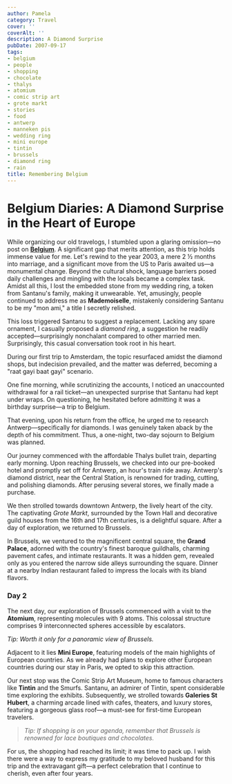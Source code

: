 ```yaml
---
author: Pamela
category: Travel
cover: ''
coverAlt: ''
description: A Diamond Surprise
pubDate: 2007-09-17
tags:
- belgium
- people
- shopping
- chocolate
- thalys
- atomium
- comic strip art
- grote markt
- stories
- food
- antwerp
- manneken pis
- wedding ring
- mini europe
- tintin
- brussels
- diamond ring
- rain
title: Remembering Belgium
---
```


# Belgium Diaries: A Diamond Surprise in the Heart of Europe

While organizing our old travelogs, I stumbled upon a glaring omission—no post on **[Belgium](http://www.santm.com/gallery3/index.php/2003/brussels)**. A significant gap that merits attention, as this trip holds immense value for me. Let's rewind to the year 2003, a mere 2 ½ months into marriage, and a significant move from the US to Paris awaited us—a monumental change. Beyond the cultural shock, language barriers posed daily challenges and mingling with the locals became a complex task. Amidst all this, I lost the embedded stone from my wedding ring, a token from Santanu's family, making it unwearable. Yet, amusingly, people continued to address me as **Mademoiselle**, mistakenly considering Santanu to be my "mon ami," a title I secretly relished.

This loss triggered Santanu to suggest a replacement. Lacking any spare ornament, I casually proposed a *diamond ring*, a suggestion he readily accepted—surprisingly nonchalant compared to other married men. Surprisingly, this casual conversation took root in his heart.

During our first trip to Amsterdam, the topic resurfaced amidst the diamond shops, but indecision prevailed, and the matter was deferred, becoming a "raat gayi baat gayi" scenario.

One fine morning, while scrutinizing the accounts, I noticed an unaccounted withdrawal for a rail ticket—an unexpected surprise that Santanu had kept under wraps. On questioning, he hesitated before admitting it was a birthday surprise—a trip to Belgium.

That evening, upon his return from the office, he urged me to research Antwerp—specifically for diamonds. I was genuinely taken aback by the depth of his commitment. Thus, a one-night, two-day sojourn to Belgium was planned.

Our journey commenced with the affordable Thalys bullet train, departing early morning. Upon reaching Brussels, we checked into our pre-booked hotel and promptly set off for Antwerp, an hour's train ride away. Antwerp's diamond district, near the Central Station, is renowned for trading, cutting, and polishing diamonds. After perusing several stores, we finally made a purchase.

We then strolled towards downtown Antwerp, the lively heart of the city. The captivating *Grote Markt*, surrounded by the Town Hall and decorative guild houses from the 16th and 17th centuries, is a delightful square. After a day of exploration, we returned to Brussels.

In Brussels, we ventured to the magnificent central square, the **Grand Palace**, adorned with the country's finest baroque guildhalls, charming pavement cafes, and intimate restaurants. It was a hidden gem, revealed only as you entered the narrow side alleys surrounding the square. Dinner at a nearby Indian restaurant failed to impress the locals with its bland flavors.

### Day 2

The next day, our exploration of Brussels commenced with a visit to the **Atomium**, representing molecules with 9 atoms. This colossal structure comprises 9 interconnected spheres accessible by escalators.

*Tip: Worth it only for a panoramic view of Brussels.*

Adjacent to it lies **Mini Europe**, featuring models of the main highlights of European countries. As we already had plans to explore other European countries during our stay in Paris, we opted to skip this attraction.

Our next stop was the Comic Strip Art Museum, home to famous characters like **Tintin** and the Smurfs. Santanu, an admirer of Tintin, spent considerable time exploring the exhibits. Subsequently, we strolled towards **Galeries St Hubert**, a charming arcade lined with cafes, theaters, and luxury stores, featuring a gorgeous glass roof—a must-see for first-time European travelers.

>*Tip: If shopping is on your agenda, remember that Brussels is renowned for lace boutiques and chocolates.*

For us, the shopping had reached its limit; it was time to pack up. I wish there were a way to express my gratitude to my beloved husband for this trip and the extravagant gift—a perfect celebration that I continue to cherish, even after four years.